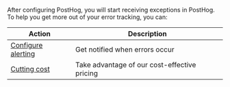 After configuring PostHog, you will start receiving exceptions in PostHog. To help you get more out of your error tracking, you can:

| Action | Description |
|--------|-------------|
| [Configure alerting](/docs/error-tracking/alerting) | Get notified when errors occur |
| [Cutting cost](/docs/error-tracking/cost-optimization) | Take advantage of our cost-effective pricing |